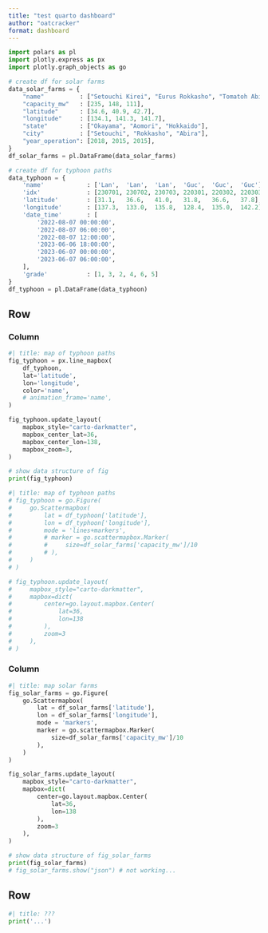 ```yaml
---
title: "test quarto dashboard"
author: "oatcracker"
format: dashboard
---
```



```python
import polars as pl
import plotly.express as px
import plotly.graph_objects as go
```

```python
# create df for solar farms
data_solar_farms = {
    "name"          : ["Setouchi Kirei", "Eurus Rokkasho", "Tomatoh Abira"],
    "capacity_mw"   : [235, 148, 111],
    "latitude"      : [34.6, 40.9, 42.7],
    "longitude"     : [134.1, 141.3, 141.7],
    "state"         : ["Okayama", "Aomori", "Hokkaido"],
    "city"          : ["Setouchi", "Rokkasho", "Abira"],
    "year_operation": [2018, 2015, 2015],
}
df_solar_farms = pl.DataFrame(data_solar_farms)
```

```python
# create df for typhoon paths
data_typhoon = {
    'name'            : ['Lan',  'Lan',  'Lan',  'Guc',  'Guc',  'Guc'],
    'idx'             : [230701, 230702, 230703, 220301, 220302, 220303],
    'latitude'        : [31.1,   36.6,   41.0,   31.8,   36.6,   37.8],
    'longitude'       : [137.3,  133.0,  135.8,  128.4,  135.0,  142.2],
    'date_time'       : [
        '2022-08-07 00:00:00',
        '2022-08-07 06:00:00',
        '2022-08-07 12:00:00',
        '2023-06-06 18:00:00',
        '2023-06-07 00:00:00',
        '2023-06-07 06:00:00',
    ],
    'grade'           : [1, 3, 2, 4, 6, 5]
}
df_typhoon = pl.DataFrame(data_typhoon)
```


## Row {height=90%}

### Column {width=50%}

```python
#| title: map of typhoon paths
fig_typhoon = px.line_mapbox(
    df_typhoon,
    lat='latitude',
    lon='longitude',
    color='name',
    # animation_frame='name',
)

fig_typhoon.update_layout(
    mapbox_style="carto-darkmatter",
    mapbox_center_lat=36,
    mapbox_center_lon=138,
    mapbox_zoom=3,
)
```

```python
# show data structure of fig
print(fig_typhoon)
```

```python
#| title: map of typhoon paths
# fig_typhoon = go.Figure(
#     go.Scattermapbox(
#         lat = df_typhoon['latitude'],
#         lon = df_typhoon['longitude'],
#         mode = 'lines+markers',
#         # marker = go.scattermapbox.Marker(
#         #     size=df_solar_farms['capacity_mw']/10
#         # ),
#     )
# )

# fig_typhoon.update_layout(
#     mapbox_style="carto-darkmatter",
#     mapbox=dict(
#         center=go.layout.mapbox.Center(
#             lat=36,
#             lon=138
#         ),
#         zoom=3
#     ),
# )
```


### Column {width=50%}

```python
#| title: map solar farms
fig_solar_farms = go.Figure(
    go.Scattermapbox(
        lat = df_solar_farms['latitude'],
        lon = df_solar_farms['longitude'],
        mode = 'markers',
        marker = go.scattermapbox.Marker(
            size=df_solar_farms['capacity_mw']/10
        ),
    )
)

fig_solar_farms.update_layout(
    mapbox_style="carto-darkmatter",
    mapbox=dict(
        center=go.layout.mapbox.Center(
            lat=36,
            lon=138
        ),
        zoom=3
    ),
)
```

```python
# show data structure of fig_solar_farms
print(fig_solar_farms)
# fig_solar_farms.show("json") # not working...
```

## Row {height=10%}

```python
#| title: ??? 
print('...')
```



